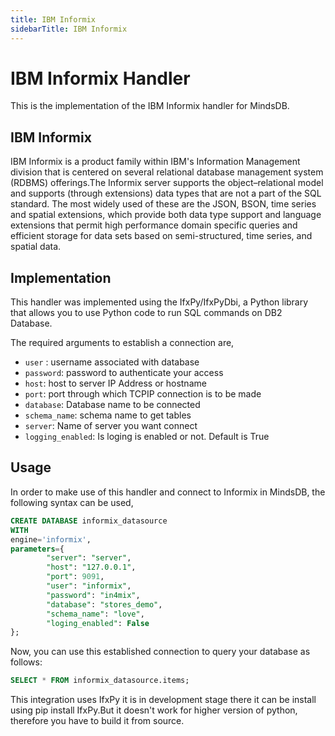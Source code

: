 ```yaml
---
title: IBM Informix
sidebarTitle: IBM Informix
---
```


# IBM Informix Handler

This is the implementation of the IBM Informix handler for MindsDB.

## IBM Informix

IBM Informix is a product family within IBM's Information Management division that is centered on several relational database management system (RDBMS) offerings.The Informix server supports the object–relational model and supports (through extensions) data types that are not a part of the SQL standard. The most widely used of these are the JSON, BSON, time series and spatial extensions, which provide both data type support and language extensions that permit high performance domain specific queries and efficient storage for data sets based on semi-structured, time series, and spatial data.

## Implementation

This handler was implemented using the IfxPy/IfxPyDbi, a Python library that allows you to use Python code to run SQL commands on DB2 Database.

The required arguments to establish a connection are,

* `user` : username associated with database
* `password`: password to authenticate your access
* `host`: host to server IP Address or hostname
* `port`: port through which TCPIP connection is to be made
* `database`: Database name to be connected
* `schema_name`: schema name to get tables
* `server`: Name of server you want connect
* `logging_enabled`: Is loging is enabled or not. Default is True

## Usage

In order to make use of this handler and connect to Informix in MindsDB, the following syntax can be used,

```sql
CREATE DATABASE informix_datasource
WITH
engine='informix',
parameters={
        "server": "server",
        "host": "127.0.0.1",
        "port": 9091,
        "user": "informix",
        "password": "in4mix",
        "database": "stores_demo",
        "schema_name": "love",
        "loging_enabled": False
};
```

Now, you can use this established connection to query your database as follows:

```sql
SELECT * FROM informix_datasource.items;
```
This integration uses IfxPy it is in development stage there it can be install using pip install IfxPy.But it doesn't work for higher version of python, therefore you have to build it from source.

